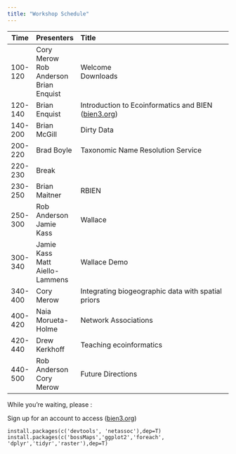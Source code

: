 ```yaml
---
title: "Workshop Schedule"
---
```


|  Time  |  Presenters  |  Title   
|--------|:-------------|:-----------------------------------------------------|
| 100-120 | Cory Merow <br> Rob Anderson <br> Brian Enquist | Welcome <br> Downloads |
| 120-140 | Brian Enquist | Introduction to Ecoinformatics and BIEN ([bien3.org](bien3.org))  |
| 140-200 | Brian McGill  | Dirty Data |
| 200-220 | Brad Boyle    | Taxonomic Name Resolution Service |
| 220-230 | Break         | |
| 230-250 | Brian Maitner | RBIEN |
| 250-300 | Rob Anderson <br> Jamie Kass | Wallace|
| 300-340 | Jamie Kass <br> Matt Aiello-Lammens | Wallace Demo |
| 340-400 | Cory Merow    | Integrating biogeographic data with spatial priors |
| 400-420 | Naia Morueta-Holme | Network Associations |
| 420-440 | Drew Kerkhoff | Teaching ecoinformatics |
| 440-500 | Rob Anderson <br> Cory Merow | Future Directions |



While you're waiting, please :

Sign up for an account to access ([bien3.org](bien3.org))

```
install.packages(c('devtools', 'netassoc'),dep=T)
install.packages(c('bossMaps','ggplot2','foreach', 'dplyr','tidyr','raster'),dep=T)
```
<!--
Wallace: install_github()?
RBEIN:install_github("EnquistLab/RBIEN/BRI")
-->

